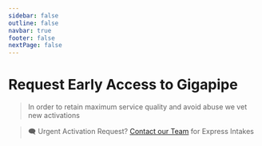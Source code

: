 ```yaml
---
sidebar: false
outline: false
navbar: true
footer: false
nextPage: false
---
```



# Request Early Access to Gigapipe

> In order to retain maximum service quality and avoid abuse we vet new activations

<EarlyAccessForm />

> 🗨️ Urgent Activation Request? [Contact our Team](mailto:info@gigapipe.com) for Express Intakes
